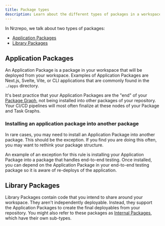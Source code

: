 ```yaml
---
title: Package types
description: Learn about the different types of packages in a workspace.
---
```



In Nrzrepo, we talk about two types of packages:

- [Application Packages](#application-packages)
- [Library Packages](#library-packages)

## Application Packages

An Application Package is a package in your workspace that will be deployed from your workspace. Examples of Application Packages are Next.js, Svelte, Vite, or CLI applications that are commonly found in the `./apps` directory.

It's best practice that your Application Packages are the "end" of your [Package Graph](/repo/docs/core-concepts/package-and-task-graph#package-graph), not being installed into other packages of your repository. Your CI/CD pipelines will most often finalize at these nodes of your Package and Task Graphs.

### Installing an application package into another package

In rare cases, you may need to install an Application Package into another package. This should be the exception. If you find you are doing this often, you may want to rethink your package structure.

An example of an exception for this rule is installing your Application Package into a package that handles end-to-end testing. Once installed, you can depend on the Application Package in your end-to-end testing package so it is aware of re-deploys of the application.

## Library Packages

Library Packages contain code that you intend to share around your workspace. They aren't independently deployable. Instead, they support the Application Packages to create the final deployables from your repository. You might also refer to these packages as [Internal Packages](/repo/docs/core-concepts/internal-packages), which have their own sub-types.
